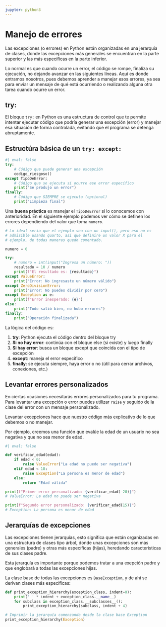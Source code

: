 ```yaml
---
jupyter: python3
---
```


# Manejo de errores

Las excepciones (o errores) en Python están organizadas en una jerarquía de clases, donde las excepciones más generales se encuentran en la parte superior y las más específicas en la parte inferior.

Lo normal es que cuando ocurre un error, el código se rompe, finaliza su ejecución, no dejando avanzar en las siguientes líneas. Aquí es donde entramos nosotros, pues debemos aprender a manejar esos errores, ya sea para enviar un mensaje de qué está ocurriendo o realizando alguna otra tarea cuando ocurre un error.

## try:

El bloque `try:` en Python es una estructura de control que te permite intentar ejecutar código que podría generar una excepción (error) y manejar esa situación de forma controlada, evitando que el programa se detenga abruptamente.

::: {.callout-tip}
## Estructúra básica de un `try: except:`
```python
#| eval: false
try:
    # Código que puede generar una excepción
    codigo_riesgoso()
except TipoDeError:
    # Código que se ejecuta si ocurre ese error específico
    print("Se produjo un error")
finally:
    # Código que SIEMPRE se ejecuta (opcional)
    print("Limpieza final")
```
:::


Una **buena práctica** es manejar el `TipoDeError` si lo conocemos con anterioridad. En el siguiente ejemplo podemos ver cómo se definen los errores dependiendo del valor que toma `numero`.

```python
# Lo ideal seria que el ejemplo sea con un input(), pero eso no es 
# admisible usando quarto, asi que definire un valor X para el 
# ejemplo, de todas maneras quedo comentado.

numero = 0

try:
    # numero = int(input("Ingresa un número: "))
    resultado = 10 / numero
    print(f"El resultado es: {resultado}")
except ValueError:
    print("Error: No ingresaste un número válido")
except ZeroDivisionError:
    print("Error: No puedes dividir por cero")
except Exception as e:
    print(f"Error inesperado: {e}")
else:
    print("Todo salió bien, no hubo errores")
finally:
    print("Operación finalizada")
```

La lógica del código es:

1. **try**: Python ejecuta el código dentro del bloque try
2. **Si no hay error**: continúa con el bloque else (si existe) y luego finally
3. **Si hay error**: busca un bloque except que coincida con el tipo de excepción
4. **except**: maneja el error específico
5. **finally**: se ejecuta siempre, haya error o no (útil para cerrar archivos, conexiones, etc.)


## Levantar errores personalizados

En ciertas ocasiones necesitarás errores personalizados para tu programa. Para levantar una excepción o error puedes utilizar `raise` y seguido de la clase del error con un mensaje personalizado.

Levantar excepciones hace que nuestro código más explicativo de lo que debemos o no manejar.

Por ejemplo, creemos una función que evalúe la edad de un usuario no sea negativa y que no sea menor de edad.

```python
#| eval: false

def verificar_edad(edad):
    if edad < 0:
        raise ValueError("La edad no puede ser negativa")
    elif edad < 18:
        raise Exception("La persona es menor de edad")
    else:
        return "Edad válida"

print(f"Primer error personalizado: {verificar_edad(-20)}")
# ValueError: La edad no puede ser negativa

print(f"Segundo error personalizado: {verificar_edad(15)}")
# Exception: La persona es menor de edad
```

## Jerarquías de excepciones

Las excepciones tienen jerarquías, esto significa que están organizadas en una estructura de clases tipo árbol, donde unas excepciones son más generales (padre) y otras más específicas (hijas), heredando características de sus clases padre.

Esta jerarquía es importante porque podemos tratar a una exepción padre y que englobará a todas las excepciones hijas.

La clase base de todas las excepciones es `BaseException`, y de ahí se derivan clases más específicas:

```python
def print_exception_hierarchy(exception_class, indent=0):
    print(' ' * indent + exception_class.__name__)
    for subclass in exception_class.__subclasses__():
        print_exception_hierarchy(subclass, indent + 4)

# Imprimir la jerarquía comenzando desde la clase base Exception
print_exception_hierarchy(Exception)
```
